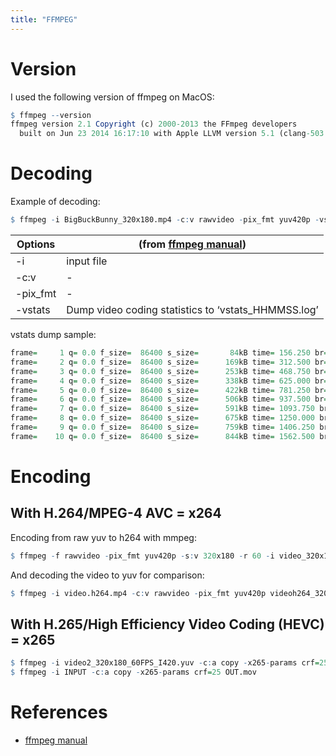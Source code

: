 ```yaml
---
title: "FFMPEG"
---
```


Version
=======

I used the following version of ffmpeg on MacOS:

```r
$ ffmpeg --version
ffmpeg version 2.1 Copyright (c) 2000-2013 the FFmpeg developers
  built on Jun 23 2014 16:17:10 with Apple LLVM version 5.1 (clang-503.0.40) (based on LLVM 3.4svn)
```

Decoding
========

Example of decoding:

```r
$ ffmpeg -i BigBuckBunny_320x180.mp4 -c:v rawvideo -pix_fmt yuv420p -vstats video2_320x180_60FPS_I420.yuv
```


Options   | (from [ffmpeg manual](https://ffmpeg.org/ffmpeg.html))
--------- | --------------------------------------------------------
-i        | input file
-c:v      | -
-pix_fmt  | -
-vstats   | Dump video coding statistics to 'vstats_HHMMSS.log'

vstats dump sample:

```r
frame=     1 q= 0.0 f_size=  86400 s_size=       84kB time= 156.250 br= 16588.8kbits/s avg_br=     4.4kbits/s type= I
frame=     2 q= 0.0 f_size=  86400 s_size=      169kB time= 312.500 br= 16588.8kbits/s avg_br=     4.4kbits/s type= I
frame=     3 q= 0.0 f_size=  86400 s_size=      253kB time= 468.750 br= 16588.8kbits/s avg_br=     4.4kbits/s type= I
frame=     4 q= 0.0 f_size=  86400 s_size=      338kB time= 625.000 br= 16588.8kbits/s avg_br=     4.4kbits/s type= I
frame=     5 q= 0.0 f_size=  86400 s_size=      422kB time= 781.250 br= 16588.8kbits/s avg_br=     4.4kbits/s type= I
frame=     6 q= 0.0 f_size=  86400 s_size=      506kB time= 937.500 br= 16588.8kbits/s avg_br=     4.4kbits/s type= I
frame=     7 q= 0.0 f_size=  86400 s_size=      591kB time= 1093.750 br= 16588.8kbits/s avg_br=     4.4kbits/s type= I
frame=     8 q= 0.0 f_size=  86400 s_size=      675kB time= 1250.000 br= 16588.8kbits/s avg_br=     4.4kbits/s type= I
frame=     9 q= 0.0 f_size=  86400 s_size=      759kB time= 1406.250 br= 16588.8kbits/s avg_br=     4.4kbits/s type= I
frame=    10 q= 0.0 f_size=  86400 s_size=      844kB time= 1562.500 br= 16588.8kbits/s avg_br=     4.4kbits/s type= I
```


Encoding
========

## With H.264/MPEG-4 AVC = x264

Encoding from raw yuv to h264 with mmpeg:
```r
$ ffmpeg -f rawvideo -pix_fmt yuv420p -s:v 320x180 -r 60 -i video_320x180_60FPS_I420.yuv -c:v libx264 video.h264.mp4
```

And decoding the video to yuv for comparison:
```r
$ ffmpeg -i video.h264.mp4 -c:v rawvideo -pix_fmt yuv420p videoh264_320x180_60FPS_I420.yuv
```

## With H.265/High Efficiency Video Coding (HEVC) = x265

```r
$ ffmpeg -i video2_320x180_60FPS_I420.yuv -c:a copy -x265-params crf=25 video_hecv.mov
$ ffmpeg -i INPUT -c:a copy -x265-params crf=25 OUT.mov
```





References
==========

* [ffmpeg manual](https://ffmpeg.org/ffmpeg.html)
